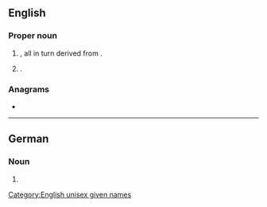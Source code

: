 {{see also|loren}}
==English==

===Proper noun===
{{en-proper noun}}

# {{given name|en|male|from=de:Lorenz|from2=es:Lorenzo|from3=it:Lorenzo}}, all in turn derived from {{der|en|la|Laurentius||[[Lawrence]]}}.{{cln|en|male given names from Latin}}
# {{given name|en|female|from=Latin|usage=rare|var=Lauren}}.

===Anagrams===
* {{anagrams|en|a=elnor|Elron|Rolen|enrol|loner|nerol}}

[[Category:English unisex given names]]

----

==German==

===Noun===
{{head|de|noun form|g=f}}

# {{plural of|de|Lore}}